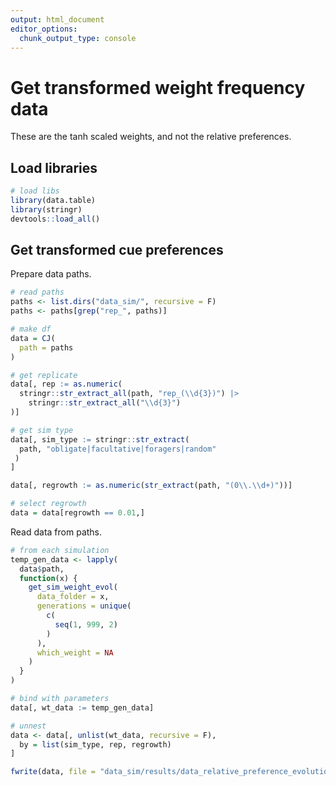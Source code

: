 ```yaml
---
output: html_document
editor_options:
  chunk_output_type: console
---
```


# Get transformed weight frequency data

These are the tanh scaled weights, and not the relative preferences.

## Load libraries

```r
# load libs
library(data.table)
library(stringr)
devtools::load_all()
```

## Get transformed cue preferences

Prepare data paths.

```r
# read paths
paths <- list.dirs("data_sim/", recursive = F)
paths <- paths[grep("rep_", paths)]

# make df
data = CJ(
  path = paths
)

# get replicate
data[, rep := as.numeric(
  stringr::str_extract_all(path, "rep_(\\d{3})") |> 
    stringr::str_extract_all("\\d{3}")
)]

# get sim type
data[, sim_type := stringr::str_extract(
  path, "obligate|facultative|foragers|random"
 ) 
]

data[, regrowth := as.numeric(str_extract(path, "(0\\.\\d+)"))]

# select regrowth
data = data[regrowth == 0.01,]
```

Read data from paths.

```r
# from each simulation
temp_gen_data <- lapply(
  data$path,
  function(x) {
    get_sim_weight_evol(
      data_folder = x,
      generations = unique(
        c(
          seq(1, 999, 2)
        )
      ),
      which_weight = NA
    )
  }
)

# bind with parameters
data[, wt_data := temp_gen_data]

# unnest
data <- data[, unlist(wt_data, recursive = F),
  by = list(sim_type, rep, regrowth)
]

fwrite(data, file = "data_sim/results/data_relative_preference_evolution.csv")
```
